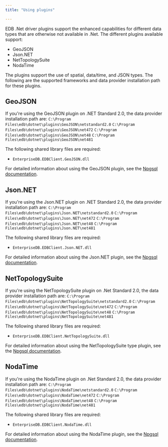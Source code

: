 ```yaml
---
title: "Using plugins"

---
```


<div id="using_plugins" class="registered_link"></div>

EDB .Net driver plugins support the enhanced capabilities for different data types that are otherwise not available in .Net. The different plugins available support:

-   GeoJSON
-   Json.NET
-   NetTopologySuite
-   NodaTime

The plugins support the use of spatial, data/time, and JSON types. The following are the supported frameworks and data provider installation path for these plugins.

## GeoJSON

If you're using the GeoJSON plugin on .NET Standard 2.0, the data provider installation path are: 
`C:\Program Files\edb\dotnet\plugins\GeoJSON\netstandard2.0`
`C:\Program Files\edb\dotnet\plugins\GeoJSON\net472`
`C:\Program Files\edb\dotnet\plugins\GeoJSON\net48`
`C:\Program Files\edb\dotnet\plugins\GeoJSON\net481`

The following shared library files are required:

- `EnterpriseDB.EDBClient.GeoJSON.dll`

For detailed information about using the GeoJSON plugin, see the [Npgsql documentation](http://www.npgsql.org/doc/types/geojson.html).

## Json.NET

If you're using the Json.NET plugin on .NET Standard 2.0, the data provider installation path are:
`C:\Program Files\edb\dotnet\plugins\Json.NET\netstandard2.0`
`C:\Program Files\edb\dotnet\plugins\Json.NET\net472`
`C:\Program Files\edb\dotnet\plugins\Json.NET\net48`
`C:\Program Files\edb\dotnet\plugins\Json.NET\net481`

The following shared library files are required:

- `EnterpriseDB.EDBClient.Json.NET.dll`

For detailed information about using the Json.NET plugin, see the [Npgsql documentation](http://www.npgsql.org/doc/types/jsonnet.html).

## NetTopologySuite

If you're using the NetTopologySuite plugin on .Net Standard 2.0, the data provider installation path are:
`C:\Program Files\edb\dotnet\plugins\NetTopologySuite\netstandard2.0`
`C:\Program Files\edb\dotnet\plugins\NetTopologySuite\net472`
`C:\Program Files\edb\dotnet\plugins\NetTopologySuite\net48`
`C:\Program Files\edb\dotnet\plugins\NetTopologySuite\net481`

The following shared library files are required:

- `EnterpriseDB.EDBClient.NetTopologySuite.dll`

For detailed information about using the NetTopologySuite type plugin, see the [Npgsql documentation](http://www.npgsql.org/doc/types/nts.html).

## NodaTime

If you're using the NodaTime plugin on .Net Standard 2.0, the data provider installation path are: 
`C:\Program Files\edb\dotnet\plugins\NodaTime\netstandard2.0`
`C:\Program Files\edb\dotnet\plugins\NodaTime\net472`
`C:\Program Files\edb\dotnet\plugins\NodaTime\net48`
`C:\Program Files\edb\dotnet\plugins\NodaTime\net481`

The following shared library files are required:

- `EnterpriseDB.EDBClient.NodaTime.dll`

For detailed information about using the NodaTime plugin, see the [Npgsql documentation](http://www.npgsql.org/doc/types/nodatime.html).
